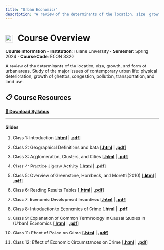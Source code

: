 ```yaml
---
title: "Urban Economics"
description: "A review of the determinants of the location, size, growth, and form of urban areas. Study of the major issues of contemporary urban life: physical deterioration, growth of ghettos, congestion, pollution, transportation, and land use."
---
```


# ![Urban Economics](logos/urban_economics_class.png){style="height: 24px; width: auto; vertical-align: middle; margin-right: 10px;"} Course Overview

**Course Information**
- **Institution**: Tulane University
- **Semester**: Spring 2024
- **Course Code**: ECON 3320

A review of the determinants of the location, size, growth, and form of urban areas. Study of the major issues of contemporary urban life: physical deterioration, growth of ghettos, congestion, pollution, transportation, and land use.

::: {.callout-important icon=false}
## 📋 Course Resources
[**📄 Download Syllabus**](https://hhadah.github.io/urban-econ/syllabus/UrbanEcon3320SyllabusSpring2024HHadah.pdf)
:::

---

#### Slides

1. Class 1: Introduction \[[**.html**](https://hhadah.github.io/urban-econ/slides/01-week1/01-class01/01-class1.html) | [**.pdf**](https://hhadah.github.io/urban-econ/slides/01-week1/01-class01/01-class1.pdf)\]

2. Class 2: Geographical Definitions and Data \[[**.html**](https://hhadah.github.io/urban-econ/slides/01-week1/02-class/02-class2.html) | [**.pdf**](https://hhadah.github.io/urban-econ/slides/01-week1/02-class/02-class2.pdf)\]


3. Class 3: Agglomeration, Clusters, and Cities \[[**.html**](https://hhadah.github.io/urban-econ/slides/01-week1/03-class/01-class3.html) | [**.pdf**](https://hhadah.github.io/urban-econ/slides/01-week1/03-class/01-class3.pdf)\]

4. Class 4: Practice Jigsaw Activity \[[**.html**](https://hhadah.github.io/urban-econ/slides/02-week2/01-class/01-class.html) | [**.pdf**](https://hhadah.github.io/urban-econ/slides/02-week2/01-class/01-class.pdf)\]

5. Class 5: Overview of Greenstone, Hornbeck, and Moretti (2010) \[[**.html**](https://hhadah.github.io/urban-econ/slides/02-week2/02-class/02-class.html) | [**.pdf**](https://hhadah.github.io/urban-econ/slides/02-week2/02-class/02-class.pdf)\]


6. Class 6: Reading Results Tables \[[**.html**](https://hhadah.github.io/urban-econ/slides/03-week3/01-class/01-class2.html) | [**.pdf**](https://hhadah.github.io/urban-econ/slides/03-week3/01-class/01-class2.pdf)\]

7. Class 7: Economic Development Incentives  \[[**.html**](https://hhadah.github.io/urban-econ/slides/03-week3/02-class/01-class01.html) | [**.pdf**](https://hhadah.github.io/urban-econ/slides/03-week3/02-class/01-class01.pdf)\]


8. Class 8: Introduction to Economics of Crime  \[[**.html**](https://hhadah.github.io/urban-econ/slides/04-week4/02-class/crime-intro.html) | [**.pdf**](https://hhadah.github.io/urban-econ/slides/04-week4/02-class/crime-intro.pdf)\]

9. Class 9: Explanation of Common Terminology in Causal Studies in
(Urban) Economics  \[[**.html**](https://hhadah.github.io/urban-econ/slides/04-week4/03-class/causal-term.html) | [**.pdf**](https://hhadah.github.io/urban-econ/slides/04-week4/03-class/causal-term.pdf)\]


11. Class 11: Effect of Police on Crime \[[**.html**](https://hhadah.github.io/urban-econ/slides/05-week5/02-class/02-class2.html) | [**.pdf**](https://hhadah.github.io/urban-econ/slides/05-week5/02-class/02-class2.pdf)\]

12. Class 12: Effect of Economic Circumstances on Crime \[[**.html**](https://hhadah.github.io/urban-econ/slides/05-week5/03-class/03-class3.html) | [**.pdf**](https://hhadah.github.io/urban-econ/slides/05-week5/03-class/03-class3.pdf)\]

<!--
12. Class 12: Crime and Gender-Based Violence \[[**.html**](https://hhadah.github.io/urban-econ/slides/07-week7/02-thur/gender-based-violence.html) | [**.pdf**](https://hhadah.github.io/urban-econ/slides/07-week7/02-thur/gender-based-violence.pdf)\]

13. Class 13:  Introduction to the Economics of Discrimination \[[**.pdf**](https://hhadah.github.io/urban-econ/slides/08-week8/02-thur/UrbanEconomicsIntrotoDiscrimination.pdf)\]

14. Class 14:  Racial Bias in Policing I \[[**.html**](https://hhadah.github.io/urban-econ/slides/09-week9/01-tue/racial-bias.html) | [**.pdf**](https://hhadah.github.io/urban-econ/slides/09-week9/01-tue/racial-bias.pdf)\]

15. Class 15:  Racial Bias in Policing II \[[**.html**](https://hhadah.github.io/urban-econ/slides/09-week9/02-thur/racial-bias-w.html) | [**.pdf**](https://hhadah.github.io/urban-econ/slides/09-week9/02-thur/racial-bias-w.pdf)\]

16. Class 16:  Criminal Justice and the Labor Market \[[**.html**](https://hhadah.github.io/urban-econ/slides/10-week10/02-thur/incarceration-ban-box.html) | [**.pdf**](https://hhadah.github.io/urban-econ/slides/10-week10/02-thur/incarceration-ban-box.pdf)\]

17. Class 17:  Housing Subsidies \[[**.html**](https://hhadah.github.io/urban-econ/slides/11-housing/01-lecture1/01-housing.html) | [**.pdf**](https://hhadah.github.io/urban-econ/slides/11-housing/01-lecture1/01-housing.pdf)\]

18. Class 18:  Housing Policies I \[[**.pdf**](https://hhadah.github.io/urban-econ/slides/11-housing/02-lecture2/19-HousingPoliciesMetcalfSlides.pdf)\]

19. Class 19:  Housing Policies II \[[**.html**](https://hhadah.github.io/urban-econ/slides/11-housing/03-lecture3/03-housing.html) | [**.pdf**](https://hhadah.github.io/urban-econ/slides/11-housing/03-lecture3/03-housing.pdf)\]

20. Class 20:  Neighborhood Effects \[[**.pdf**](https://hhadah.github.io/urban-econ/slides/11-housing/04-lecture4/21-NeighborhoodEffectsMovingtoOpportunity.pdf)\]

21. Class 21:  Rent Control \[[**.html**](https://hhadah.github.io/urban-econ/slides/11-housing/05-rent-control/rent-control.html) | [**.pdf**](https://hhadah.github.io/urban-econ/slides/11-housing/05-rent-control/rent-control.pdf)\]
-->
